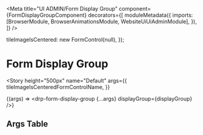 


<Meta
  title="UI ADMIN/Form Display Group"
  component={FormDisplayGroupComponent}
  decorators={[
    moduleMetadata({
      imports: [BrowserModule, BrowserAnimationsModule, WebsiteUiUiAdminModule],
    }),
  ]}
/>

  tileImageIsCentered: new FormControl(null),
});

# Form Display Group

<Story
  height="500px"
  name="Default"
  args={{
    tileImageIsCenteredFormControlName,
  }}
>
  {(args) => <drp-form-display-group {...args} displayGroup={displayGroup} />}
</Story>

## Args Table

<ArgsTable of={FormDisplayGroupComponent} />
